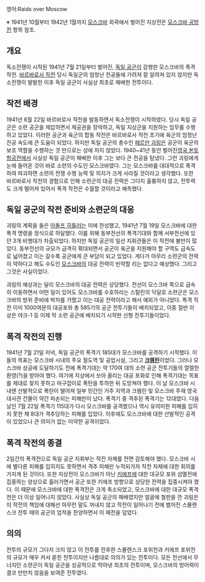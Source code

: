 영어:Raids over Moscow

※ 1941년 10월부터 1942년 1월까지 [[모스크바]] 외곽에서 벌어진 지상전은 [[모스크바 공방전]] 항목 참조.

== 개요 ==
독소전쟁이 시작된 1941년 7월 21일부터 벌어진, [[독일 공군]]이 감행한 모스크바의 폭격 작전. [[바르바로사 작전]] 당시 독일군의 엄청난 전공들에 가려져 잘 알려져 있지 않지만 독소전쟁이 발발한 이후 독일 공군이 사실상 최초로 패배한 전투이다.

== 작전 배경 ==
1941년 6월 22일 바르바로사 작전을 발동하면서 독소전쟁이 시작하였다. 당시 독일 공군은 소련 공군을 제압하면서 제공권을 장악하고, 독일 지상군을 지원하는 임무를 수행하고 있었다. 이러한 공군과 육군의 합동 작전은 바르바로사 작전 초기에 육군의 엄청난 진공 속도에 큰 도움이 되었다.
하지만 독일 공군의 총수인 [[헤르만 괴링]]은 공군이 육군의 보조 역할을 수행하는 것 만으로는 성에 차지 않았다. 1940~41년 동안 벌어진[[ 영국 본토 항공전]]에서 사실상 독일 공군이 패배한 이후 그는 보다 큰 전공을 탐냈다. 그런 괴링에게 눈에 들어온 것이 바로 소련의 수도인 모스크바였다. 그는 모스크바를 대대적으로 폭격하여 파괴하면 소련의 전쟁 수행 능력 및 의지가 크게 사라질 것이라고 생각했다. 또한 바르바로사 작전의 경험으로 인해 소련군의 대공 전력은 그다지 훌륭하지 않고, 전투력도 크게 떨어져 있어서 폭격 작전은 수월할 것이라고 예측했다. 

== 독일 공군의 작전 준비와 소련군의 대응 ==
괴링의 계획을 들은 [[아돌프 히틀러]]는 이에 찬성했고, 1941년 7월 19일 모스크바에 대한 폭격 명령을 정식으로 하달했다. 이를 위해 동부전선의 폭격기대와 함께 서부전선에 있던 3개 비행대가 차출되었다. 
하지만 독일 공군의 일선 지휘관들은 이 작전에 불만이 많았다. 동부전선의 규모가 급격히 확대되면서 공군이 육군을 지원해야 할 구역도 급속도로 넓어졌고 이는 갈수록 공군에게 큰 부담이 되고 있었다. 게다가 아무리 소련군의 전력이 약하다고 해도 수도인 [[모스크바]]의 대공 전력이 빈약할 리는 없다고 예상했다. 그리고 그것은 사실이었다.

괴링의 예상과는 달리 모스크바의 대공 전력은 상당했다. 전선이 모스크바 쪽으로 급속히 이동하면서 어떤 일이 있어도 모스크바를 수호하라는 스탈린의 닥달로 소련군은 모스크바의 방위 준비에 박차를 가했고 이는 대공 전력이라고 해서 예외가 아니었다. 폭격 직전 이미 1000여문의 대공포와 총 585기의 공군 전투기들이 배치되었고, 이중 절반 이상은 야크-1 등 이제 막 소련 공군에 배치되기 시작한 신형 전투기들이었다. 

== 폭격 작전의 진행 ==
1941년 7월 21일 저녁, 독일 공군의 폭격기 185대가 모스크바를 공격하기 시작했다. 이들의 목표는 모스크바 시내의 주요 철도역 및 공업시설, 그리고 '''[[크렘린]]'''이었다. 그러나 모스크바 상공에 도달하기도 전에 폭격기대는 약 170여 대의 소련 공군 전투기들의 열렬한 환영(?)을 받아야 했다. 여기에 지상에서 쏘아 올리는 대공 포화로 인해 폭격기대는 목표를 제대로 찾지 못하고 마구잡이로 폭탄을 투하한 뒤 도망쳐야 했다. 이 날 모스크바 시내엔 산발적으로 폭탄이 떨어져 일부 민간인 거주 지역과 크렘린 및 모스크바 주재 영국 대사관 건물이 약간 파손되는 피해만이 났다. 폭격기 중 격추된 폭격기는 12대였다.
다음날인 7월 22일 폭격기 115대가 다시 모스크바를 공격했으나 역시 유의미한 피해를 입히지 못한 채 8대가 격추당하는 피해를 입었다. 이후에도 모스크바에 대한 산발적인 공격이 있었으나 큰 의미가 없는 미약한 공격이었다.

== 폭격 작전의 종결 ==
2일간의 폭격전으로 독일 공군 지휘부는 작전 자체를 전면 검토해야 했다. 모스크바 시에 별다른 피해를 입히지도 못하면서 격추 피해만 누적되가자 작전 자체에 대한 회의를 가지게 된 것이다. 또한 지상전이 모스크바가 아닌 [[키에프]]에 대한 대규모 포위 섬멸전에 집중하는 양상으로 흘러가면서 공군 또한 키에프 방향으로 상당한 전력을 집중시켜야 했다. 이 때문에 모스크바에 대한 폭격전은 크게 축소되었고, 모스크바에 대한 대규모 폭격전은 더 이상 일어나지 않았다. 사실상 독일 공군의 패배였지만 얼굴에 철판을 깐 괴링은 이 작전의 책임에 대해선 아무런 말도 꺼내지 않고 작전이 일어나기 전에 벌어진 스몰렌스크 전투 때의 공군의 업적을 찬양하면서 이 패전을 덮었다.

== 의의 ==
전투의 규모가 그다지 크지 않고 이 전투를 전후한 스몰렌스크 포위전과 키에프 포위전의 규모가 매우 커서 묻힌 전투이지만 나름대로 의의가 있는 전투이다. 모든 전선에서 무너지던 소련군이 독일 공군을 성공적으로 막아낸 최초의 전투이며, 모스크바의 방어력이 결코 만만치 않음을 보여준 전투였다.
